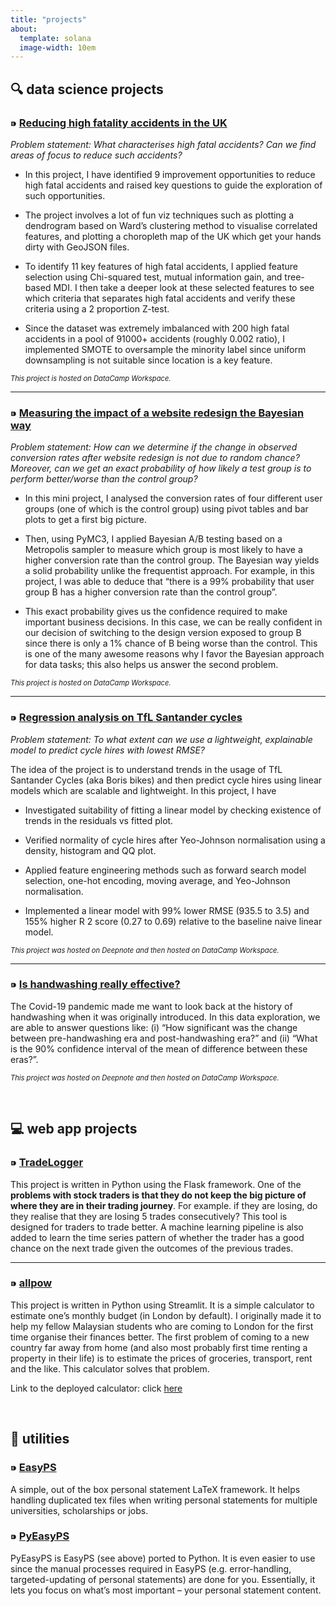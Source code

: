 ```yaml
---
title: "projects"
about:
  template: solana
  image-width: 10em
---
```


## **🔍 data science projects**

### ⁍ [**Reducing high fatality accidents in the UK**](https://app.datacamp.com/workspace/w/38945e69-453d-48f2-b384-909c3135d659)

*Problem statement: What characterises high fatal accidents? Can we find areas of focus to reduce such accidents?*


- In this project, I have identified 9 improvement opportunities to reduce high fatal accidents and raised key questions to guide the exploration of such opportunities.

- The project involves a lot of fun viz techniques such as plotting a dendrogram based on Ward's clustering method to visualise correlated features, and plotting a choropleth map of the UK which get your hands dirty with GeoJSON files.

- To identify 11 key features of high fatal accidents, I applied feature selection using Chi-squared test, mutual information gain, and tree-based MDI. I then take a deeper look at these selected features to see which criteria that separates high fatal accidents and verify these criteria using a 2 proportion Z-test.

- Since the dataset was extremely imbalanced with 200 high fatal accidents in a pool of 91000+ accidents (roughly 0.002 ratio), I implemented SMOTE to oversample the minority label since uniform downsampling is not suitable since location is a key feature.

<span style="font-size:0.8em">_This project is hosted on DataCamp Workspace._</span>

---

### ⁍ [**Measuring the impact of a website redesign the Bayesian way**](https://app.datacamp.com/workspace/w/cff27c6e-b68b-42df-ad82-9b0d029b7f0d)


*Problem statement: How can we determine if the change in observed conversion rates after website redesign is not due to random chance? Moreover, can we get an exact probability of how likely a test group is to perform better/worse than the control group?*


- In this mini project, I analysed the conversion rates of four different user groups (one of which is the control group) using pivot tables and bar plots to get a first big picture.

- Then, using PyMC3, I applied Bayesian A/B testing based on a Metropolis sampler to measure which group is most likely to have a higher conversion rate than the control group. The Bayesian way yields a solid probability unlike the frequentist approach. For example, in this project, I was able to deduce that "there is a 99% probability that user group B has a higher conversion rate than the control group".

- This exact probability gives us the confidence required to make important business decisions. In this case, we can be really confident in our decision of switching to the design version exposed to group B since there is only a 1% chance of B being worse than the control. This is one of the many awesome reasons why I favor the Bayesian approach for data tasks; this also helps us answer the second problem.

<span style="font-size:0.8em">_This project is hosted on DataCamp Workspace._</span>

---

### ⁍ [**Regression analysis on TfL Santander cycles**](https://app.datacamp.com/workspace/w/697541bd-83ce-4ee7-809c-1bc22b3f1613)


*Problem statement: To what extent can we use a lightweight, explainable model to predict cycle hires with lowest RMSE?*


The idea of the project is to understand trends in the usage of TfL Santander Cycles (aka Boris bikes) and then predict cycle hires using linear models which are scalable and lightweight. In this project, I have

- Investigated suitability of fitting a linear model by checking existence of trends in the residuals vs fitted plot.

- Verified normality of cycle hires after Yeo-Johnson normalisation using a density, histogram and QQ plot.

- Applied feature engineering methods such as forward search model selection, one-hot encoding, moving average, and Yeo-Johnson normalisation.

- Implemented a linear model with 99% lower RMSE (935.5 to 3.5) and 155% higher R 2 score (0.27 to 0.69) relative to the baseline naive linear model.

<span style="font-size:0.8em">_This project was hosted on Deepnote and then hosted on DataCamp Workspace._</span>

---

### ⁍ [**Is handwashing really effective?**](https://app.datacamp.com/workspace/w/fed0a2a6-1763-4433-930f-cdfc94072aec)

The Covid-19 pandemic made me want to look back at the history of handwashing when it was originally introduced. In this data exploration, we are able to answer questions like: (i) "How significant was the change between pre-handwashing era and post-handwashing era?" and (ii) "What is the 90% confidence interval of the mean of difference between these eras?".

<span style="font-size:0.8em">_This project was hosted on Deepnote and then hosted on DataCamp Workspace._</span>

<br/>

## **💻 web app projects**

### ⁍ [**TradeLogger**](https://github.com/salfaris/tradelogger)

This project is written in Python using the Flask framework. One of the **problems with stock traders is that they do not keep the big picture of where they are in their trading journey**. For example. if they are losing, do they realise that they are losing 5 trades consecutively? This tool is designed for traders to trade better. A machine learning pipeline is also added to learn the time series pattern of whether the trader has a good chance on the next trade given the outcomes of the previous trades.

---

### ⁍ [**allpow**](https://github.com/salfaris/allpow)

This project is written in Python using Streamlit. It is a simple calculator to estimate one's monthly budget (in London by default). I originally made it to help my fellow Malaysian students who are coming to London for the first time organise their finances better. The first problem of coming to a new country far away from home (and also most probably first time renting a property in their life) is to estimate the prices of groceries, transport, rent and the like. This calculator solves that problem.

Link to the deployed calculator: click [here](https://salfaris-allpow-app-wejo3u.streamlit.app)

<br/>

## **🔧 utilities**

### ⁍ [**EasyPS**](https://github.com/salfaris/EasyPS)

A simple, out of the box personal statement LaTeX framework. It helps handling duplicated tex files when writing personal statements for multiple universities, scholarships or jobs.

### ⁍ [**PyEasyPS**](https://github.com/salfaris/PyEasyPS)

PyEasyPS is EasyPS (see above) ported to Python. It is even easier to use since the manual processes required in EasyPS (e.g. error-handling, targeted-updating of personal statements) are done for you. Essentially, it lets you focus on what's most important – your personal statement content.
